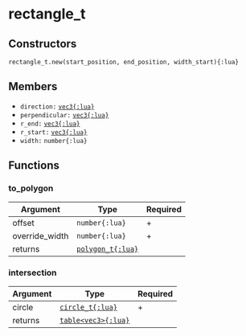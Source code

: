# rectangle_t

## Constructors

`rectangle_t.new(start_position, end_position, width_start){:lua}`

## Members

- `direction:` [`vec3{:lua}`](/structs/math/vec3)
- `perpendicular:` [`vec3{:lua}`](/structs/math/vec3)
- `r_end:` [`vec3{:lua}`](/structs/math/vec3)
- `r_start:` [`vec3{:lua}`](/structs/math/vec3)
- `width:` `number{:lua}`

## Functions

### to_polygon

| Argument       | Type                                         | Required |
| -------------- | -------------------------------------------- | -------- |
| offset         | `number{:lua}`                               | +        |
| override_width | `number{:lua}`                               | +        |
| returns        | [`polygon_t{:lua}`](/structs/math/polygon_t) |          |

### intersection

| Argument | Type                                       | Required |
| -------- | ------------------------------------------ | -------- |
| circle   | [`circle_t{:lua}`](/structs/math/circle_t) | +        |
| returns  | [`table<vec3>{:lua}`](/structs/math/vec3)  |          |
